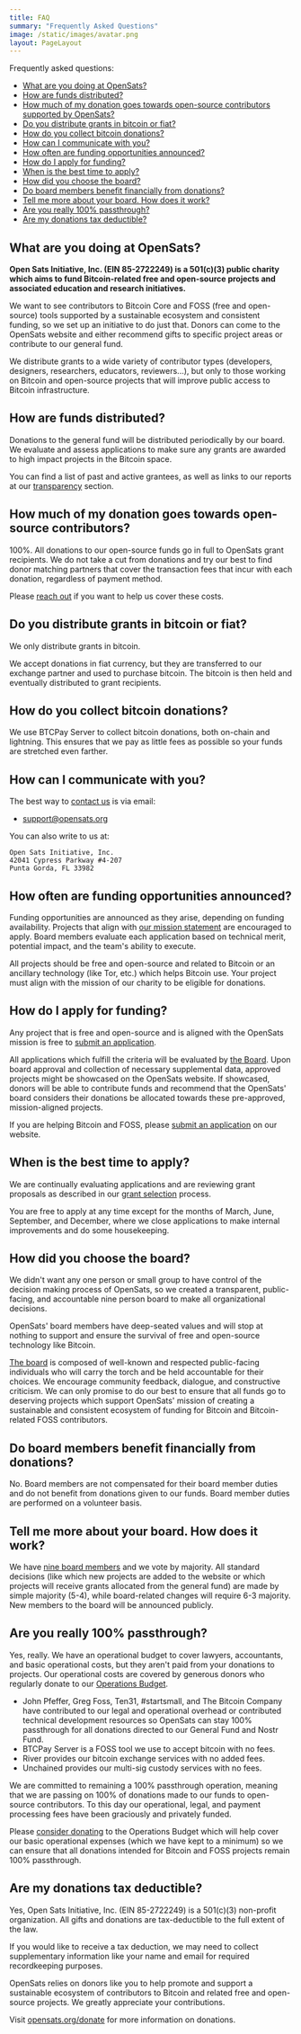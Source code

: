 ```yaml
---
title: FAQ
summary: "Frequently Asked Questions"
image: /static/images/avatar.png
layout: PageLayout
---
```


Frequently asked questions:

- [What are you doing at OpenSats?](#what-are-you-doing-at-opensats)
- [How are funds distributed?](#how-are-funds-distributed)
- [How much of my donation goes towards open-source contributors supported by OpenSats?](#how-much-of-my-donation-goes-towards-open-source-contributors-supported-by-opensats)
- [Do you distribute grants in bitcoin or fiat?](#do-you-distribute-grants-in-bitcoin-or-fiat)
- [How do you collect bitcoin donations?](#how-do-you-collect-bitcoin-donations)
- [How can I communicate with you?](#how-can-i-communicate-with-you)
- [How often are funding opportunities announced?](#how-often-are-funding-opportunities-announced)
- [How do I apply for funding?](#how-do-i-apply-for-funding)
- [When is the best time to apply?](#when-is-the-best-time-to-apply)
- [How did you choose the board?](#how-did-you-choose-the-board)
- [Do board members benefit financially from donations?](#do-board-members-benefit-financially-from-donations)
- [Tell me more about your board. How does it work?](#tell-me-more-about-your-board-how-does-it-work)
- [Are you really 100% passthrough?](#are-you-really-100-passthrough)
- [Are my donations tax deductible?](#are-my-donations-tax-deductible)

## What are you doing at OpenSats?

**Open Sats Initiative, Inc. (EIN 85-2722249) is a 501(c)(3) public charity which
aims to fund Bitcoin-related free and open-source projects and associated
education and research initiatives.**

We want to see contributors to Bitcoin Core and FOSS (free and open-source)
tools supported by a sustainable ecosystem and consistent funding, so we set up
an initiative to do just that. Donors can come to the OpenSats website and
either recommend gifts to specific project areas or contribute to our general
fund.

We distribute grants to a wide variety of contributor types (developers,
designers, researchers, educators, reviewers...), but only to those working on
Bitcoin and open-source projects that will improve public access to Bitcoin
infrastructure.

## How are funds distributed?

Donations to the general fund will be distributed periodically by our board. We
evaluate and assess applications to make sure any grants are awarded to high
impact projects in the Bitcoin space.

You can find a list of past and active grantees, as well as links to our reports
at our [transparency](/transparency) section.

## How much of my donation goes towards open-source contributors?

100%. All donations to our open-source funds go in full to OpenSats grant
recipients. We do not take a cut from donations and try our best to find donor
matching partners that cover the transaction fees that incur with each donation,
regardless of payment method.

Please [reach out] if you want to help us cover these costs.

[reach out]: mailto:support@opensats.org

## Do you distribute grants in bitcoin or fiat?

We only distribute grants in bitcoin.

We accept donations in fiat currency, but they are transferred to our exchange
partner and used to purchase bitcoin. The bitcoin is then held and eventually
distributed to grant recipients.

## How do you collect bitcoin donations?

We use BTCPay Server to collect bitcoin donations, both on-chain and lightning.
This ensures that we pay as little fees as possible so your funds are stretched
even farther.

## How can I communicate with you?

The best way to [contact us](/contact) is via email:

- support@opensats.org

You can also write to us at:

```
Open Sats Initiative, Inc. 
42041 Cypress Parkway #4-207 
Punta Gorda, FL 33982
```

## How often are funding opportunities announced?

Funding opportunities are announced as they arise, depending on funding
availability. Projects that align with [our mission statement][mission] are
encouraged to apply. Board members evaluate each application based on technical
merit, potential impact, and the team's ability to execute.

All projects should be free and open-source and related to Bitcoin or an
ancillary technology (like Tor, etc.) which helps Bitcoin use. Your project must
align with the mission of our charity to be eligible for donations.

## How do I apply for funding?

Any project that is free and open-source and is aligned with the OpenSats
mission is free to [submit an application](/apply).

All applications which fulfill the criteria will be evaluated by [the
Board][board]. Upon board approval and collection of necessary supplemental
data, approved projects might be showcased on the OpenSats website. If
showcased, donors will be able to contribute funds and recommend that the
OpenSats' board considers their donations be allocated towards these
pre-approved, mission-aligned projects.

If you are helping Bitcoin and FOSS, please [submit an application](/apply) on
our website.

## When is the best time to apply?

We are continually evaluating applications and are reviewing grant proposals as
described in our [grant selection](/selection) process.

You are free to apply at any time except for the months of March, June,
September, and December, where we close applications to make internal
improvements and do some housekeeping.

## How did you choose the board?

We didn't want any one person or small group to have control of the decision
making process of OpenSats, so we created a transparent, public-facing, and
accountable nine person board to make all organizational decisions.

OpenSats' board members have deep-seated values and will stop at nothing to
support and ensure the survival of free and open-source technology like Bitcoin.

[The board][board] is composed of well-known and respected public-facing
individuals who will carry the torch and be held accountable for their choices.
We encourage community feedback, dialogue, and constructive criticism. We can
only promise to do our best to ensure that all funds go to deserving projects
which support OpenSats' mission of creating a sustainable and consistent
ecosystem of funding for Bitcoin and Bitcoin-related FOSS contributors.

## Do board members benefit financially from donations?

No. Board members are not compensated for their board member duties and do not
benefit from donations given to our funds. Board member duties are performed on
a volunteer basis.

## Tell me more about your board. How does it work?

We have [nine board members][board] and we vote by majority. All standard
decisions (like which new projects are added to the website or which projects
will receive grants allocated from the general fund) are made by simple majority
(5-4), while board-related changes will require 6-3 majority. New members to the
board will be announced publicly.

## Are you really 100% passthrough?

Yes, really. We have an operational budget to cover lawyers, accountants, and
basic operational costs, but they aren't paid from your donations to projects.
Our operational costs are covered by generous donors who regularly donate to our
[Operations Budget][ops].

- John Pfeffer, Greg Foss, Ten31, #startsmall, and The Bitcoin Company have contributed to our legal and operational overhead or contributed technical development resources so OpenSats can stay 100% passthrough for all donations directed to our General Fund and Nostr Fund.
- BTCPay Server is a FOSS tool we use to accept bitcoin with no fees.
- River provides our bitcoin exchange services with no added fees.
- Unchained provides our multi-sig custody services with no fees.

We are committed to remaining a 100% passthrough operation, meaning that we are
passing on 100% of donations made to our funds to open-source contributors. To
this day our operational, legal, and payment processing fees have been
graciously and privately funded.

Please [consider donating][ops] to the Operations Budget which will help cover
our basic operational expenses (which we have kept to a minimum) so we can
ensure that all donations intended for Bitcoin and FOSS projects remain 100%
passthrough.

## Are my donations tax deductible?

Yes, Open Sats Initiative, Inc. (EIN 85-2722249) is a 501(c)(3) non-profit
organization. All gifts and donations are tax-deductible to the full extent of
the law.

If you would like to receive a tax deduction, we may need to collect
supplementary information like your name and email for required recordkeeping
purposes.

OpenSats relies on donors like you to help promote and support a sustainable
ecosystem of contributors to Bitcoin and related free and open-source projects.
We greatly appreciate your contributions.

Visit [opensats.org/donate](/donate) for more information on donations.

[mission]: /mission
[board]: /about#board-of-directors
[ops]: /funds/ops
